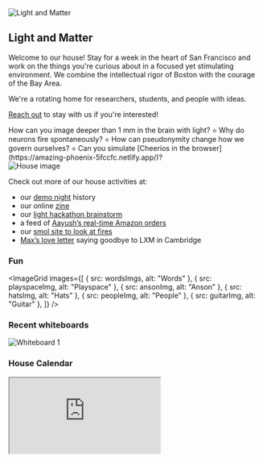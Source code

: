 

<div className="flex justify-center">
  <Image src={lxmLogo} alt="Light and Matter" className="w-24" />
</div>

## Light and Matter

Welcome to our house! Stay for a week in the heart of San Francisco and work on the things you're curious about in a focused yet stimulating environment. We combine the intellectual rigor of Boston with the courage of the Bay Area.

We're a rotating home for researchers, students, and people with ideas.

[Rea](mailto:aayushgupta05@gmail.com)[ch ](mailto:marleyxiong0@gmail.com)[out](https://twitter.com/raffi_hotter) to stay with us if you're interested!

<div className="border border-gray-200 px-4 my-8 text-gray-500">
How can you image deeper than 1 mm in the brain with light? ⟡ Why do neurons fire spontaneously? ⟡ How can pseudonymity change how we govern ourselves? ⟡ Can you simulate [Cheerios in the browser](https://amazing-phoenix-5fccfc.netlify.app/)?
</div>

<Image src={houseImg} alt="House image" />

Check out more of our house activities at:
- our [demo night](https://lxm-house.vercel.app/past-demo-nights) history
- our online [zine](http://zinenight.lxm.house/)
- our [light hackathon brainstorm](http://art.lxm.house/)
- a feed of [Aayush’s real-time Amazon orders](http://amazon.lxm.house/)
- our [smol site to look at fires](https://spectacular-chaja-26ec35.netlify.app/fire/)
- [Max’s love letter](https://maxlangenkamp.substack.com/p/a-love-letter-to-lxm) saying goodbye to LXM in Cambridge

### Fun
<ImageGrid images={[
  { src: wordsImgs, alt: "Words" },
  { src: playspaceImg, alt: "Playspace" },
  { src: ansonImg, alt: "Anson" },
  { src: hatsImg, alt: "Hats" },
  { src: peopleImg, alt: "People" },
  { src: guitarImg, alt: "Guitar" },
]} />

### Recent whiteboards
<Image src={whiteboard1} alt="Whiteboard 1" />


### House Calendar
<iframe src="https://calendar.google.com/calendar/embed?height=600&wkst=1&ctz=America%2FLos_Angeles&showPrint=0&showNav=0&showTitle=0&showTabs=0&showCalendars=0&showTz=0&src=MWYxZmY0ZjBjNjhiNTBmNWJmNDk3Y2QzNTExMDYwYmZhYzU3YzFjN2JiNTU1NjcxNDVmNmEzMjMwYjFiOTNmN0Bncm91cC5jYWxlbmRhci5nb29nbGUuY29t&color=%23E4C441" className="w-full h-[600px]"/>
